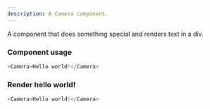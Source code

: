 ```yaml
---
description: A Camera component.
---
```



A component that does something special and renders text in a div.

### Component usage
```js
<Camera>Hello world!</Camera>
```

### Render hello world!

```js live
<Camera>Hello world!</Camera>
```
